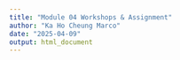 ```yaml
---
title: "Module 04 Workshops & Assignment"
author: "Ka Ho Cheung Marco"
date: "2025-04-09"
output: html_document
---
```


```r

```


```r

```

```r

```


```r

```

```r

```


```r

```


```r

```


```r

```


```r

```


```r

```


```r

```


